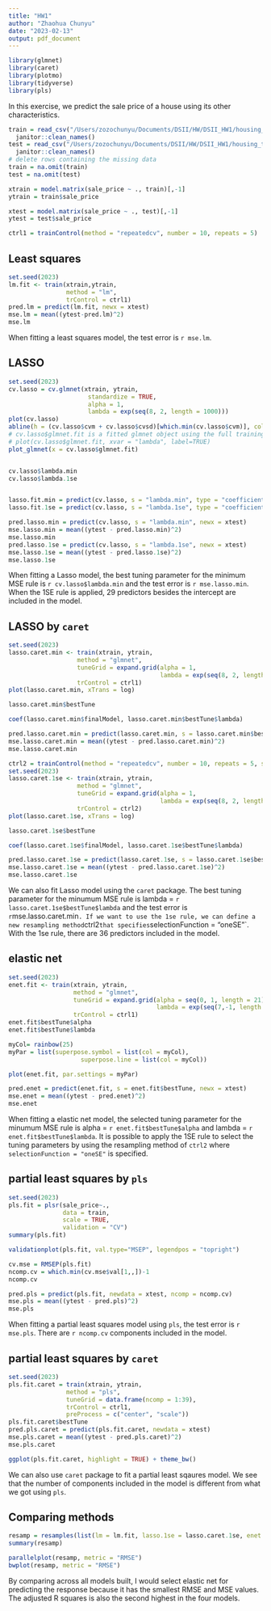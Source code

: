 ```yaml
---
title: "HW1"
author: "Zhaohua Chunyu"
date: "2023-02-13"
output: pdf_document
---
```


```r
library(glmnet)
library(caret)
library(plotmo)
library(tidyverse)
library(pls)
```

In this exercise, we predict the sale price of a house using its other characteristics.

```r
train = read_csv("/Users/zozochunyu/Documents/DSII/HW/DSII_HW1/housing_training.csv") %>% 
  janitor::clean_names()
test = read_csv("/Users/zozochunyu/Documents/DSII/HW/DSII_HW1/housing_training.csv") %>% 
  janitor::clean_names()
# delete rows containing the missing data
train = na.omit(train)
test = na.omit(test)

xtrain = model.matrix(sale_price ~ ., train)[,-1]
ytrain = train$sale_price

xtest = model.matrix(sale_price ~ ., test)[,-1]
ytest = test$sale_price

ctrl1 = trainControl(method = "repeatedcv", number = 10, repeats = 5)
```


## Least squares 
```r
set.seed(2023)
lm.fit <- train(xtrain,ytrain,
                method = "lm",
                trControl = ctrl1)
pred.lm = predict(lm.fit, newx = xtest)
mse.lm = mean((ytest-pred.lm)^2)
mse.lm
```

When fitting a least squares model, the test error is `r mse.lm`. 

## LASSO
```r
set.seed(2023)
cv.lasso = cv.glmnet(xtrain, ytrain, 
                      standardize = TRUE,
                      alpha = 1, 
                      lambda = exp(seq(8, 2, length = 1000)))
plot(cv.lasso)
abline(h = (cv.lasso$cvm + cv.lasso$cvsd)[which.min(cv.lasso$cvm)], col = 4, lwd = 2)
# cv.lasso$glmnet.fit is a fitted glmnet object using the full training data
# plot(cv.lasso$glmnet.fit, xvar = "lambda", label=TRUE)
plot_glmnet(x = cv.lasso$glmnet.fit)


cv.lasso$lambda.min
cv.lasso$lambda.1se


lasso.fit.min = predict(cv.lasso, s = "lambda.min", type = "coefficients") ;  lasso.fit.min
lasso.fit.1se = predict(cv.lasso, s = "lambda.1se", type = "coefficients") ; lasso.fit.1se

pred.lasso.min = predict(cv.lasso, s = "lambda.min", newx = xtest)
mse.lasso.min = mean((ytest - pred.lasso.min)^2)
mse.lasso.min
pred.lasso.1se = predict(cv.lasso, s = "lambda.1se", newx = xtest)
mse.lasso.1se = mean((ytest - pred.lasso.1se)^2)
mse.lasso.1se
```

When fitting a Lasso model, the best tuning parameter for the minimum MSE rule is `r cv.lasso$lambda.min` and the test error is `r mse.lasso.min`. When the 1SE rule is applied, 29 predictors besides the intercept are included in the model.

## LASSO by `caret`
```r
set.seed(2023)
lasso.caret.min <- train(xtrain, ytrain,
                   method = "glmnet",
                   tuneGrid = expand.grid(alpha = 1, 
                                          lambda = exp(seq(8, 2, length=1000))),
                   trControl = ctrl1)
plot(lasso.caret.min, xTrans = log)

lasso.caret.min$bestTune

coef(lasso.caret.min$finalModel, lasso.caret.min$bestTune$lambda)

pred.lasso.caret.min = predict(lasso.caret.min, s = lasso.caret.min$bestTune, newx = xtest)
mse.lasso.caret.min = mean((ytest - pred.lasso.caret.min)^2)
mse.lasso.caret.min

```

```r
ctrl2 = trainControl(method = "repeatedcv", number = 10, repeats = 5, selectionFunction = "oneSE")
set.seed(2023)
lasso.caret.1se <- train(xtrain, ytrain,
                   method = "glmnet",
                   tuneGrid = expand.grid(alpha = 1, 
                                          lambda = exp(seq(8, 2, length=1000))),
                   trControl = ctrl2)
plot(lasso.caret.1se, xTrans = log)

lasso.caret.1se$bestTune

coef(lasso.caret.1se$finalModel, lasso.caret.1se$bestTune$lambda)

pred.lasso.caret.1se = predict(lasso.caret.1se, s = lasso.caret.1se$bestTune, newx = xtest)
mse.lasso.caret.1se = mean((ytest - pred.lasso.caret.1se)^2)
mse.lasso.caret.1se
```

We can also fit Lasso model using the `caret` package. The best tuning parameter for the minumum MSE rule is lambda = `r lasso.caret.1se$bestTune$lambda` and the test error is `r `mse.lasso.caret.min`. If we want to use the 1se rule, we can define a new resampling method `ctrl2` that specifies `selectionFunction = "oneSE"`. With the 1se rule, there are 36 predictors included in the model. 

## elastic net
```r
set.seed(2023)
enet.fit <- train(xtrain, ytrain,
                  method = "glmnet",
                  tuneGrid = expand.grid(alpha = seq(0, 1, length = 21), 
                                         lambda = exp(seq(7,-1, length = 200))),
                  trControl = ctrl1)
enet.fit$bestTune$alpha
enet.fit$bestTune$lambda

myCol= rainbow(25)
myPar = list(superpose.symbol = list(col = myCol),
                    superpose.line = list(col = myCol))

plot(enet.fit, par.settings = myPar)

pred.enet = predict(enet.fit, s = enet.fit$bestTune, newx = xtest)
mse.enet = mean((ytest - pred.enet)^2)
mse.enet
```

When fitting a elastic net model, the selected tuning parameter for the minumum MSE rule is alpha = `r enet.fit$bestTune$alpha` and lambda = `r enet.fit$bestTune$lambda`. It is possible to apply the 1SE rule to select the tuning parameters by using the resampling method of `ctrl2` where `selectionFunction = "oneSE"` is specified. 

## partial least squares by `pls`
```r
set.seed(2023)
pls.fit = plsr(sale_price~.,
               data = train, 
               scale = TRUE, 
               validation = "CV")
summary(pls.fit)

validationplot(pls.fit, val.type="MSEP", legendpos = "topright")

cv.mse = RMSEP(pls.fit)
ncomp.cv = which.min(cv.mse$val[1,,])-1
ncomp.cv

pred.pls = predict(pls.fit, newdata = xtest, ncomp = ncomp.cv)
mse.pls = mean((ytest - pred.pls)^2)
mse.pls
```
When fitting a partial least squares model using `pls`, the test error is `r mse.pls`. There are `r ncomp.cv` components included in the model. 

## partial least squares by `caret`
```r
set.seed(2023)
pls.fit.caret = train(xtrain, ytrain,
                method = "pls",
                tuneGrid = data.frame(ncomp = 1:39),
                trControl = ctrl1,
                preProcess = c("center", "scale"))
pls.fit.caret$bestTune
pred.pls.caret = predict(pls.fit.caret, newdata = xtest)
mse.pls.caret = mean((ytest - pred.pls.caret)^2)
mse.pls.caret

ggplot(pls.fit.caret, highlight = TRUE) + theme_bw()
```
We can also use `caret` package to fit a partial least sqaures model. We see that the number of components included in the model is different from what we got using `pls`. 

## Comparing methods
```r
resamp = resamples(list(lm = lm.fit, lasso.1se = lasso.caret.1se, enet = enet.fit, pls = pls.fit.caret))
summary(resamp)

parallelplot(resamp, metric = "RMSE")
bwplot(resamp, metric = "RMSE")
```

By comparing across all models built, I would select elastic net for predicting the response because it has the smallest RMSE and MSE values. The adjusted R squares is also the second highest in the four models. 
